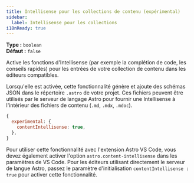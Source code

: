 ```yaml
---
title: Intellisense pour les collections de contenu (expérimental)
sidebar:
  label: Intellisense pour les collections
i18nReady: true
---
```



<p>

**Type :** `boolean`<br />
**Défaut :** `false`<br />
<Since v="4.14.0" />
</p>

Active les fonctions d'Intellisense (par exemple la complétion de code, les conseils rapides) pour les entrées de votre collection de contenu dans les éditeurs compatibles.

Lorsqu'elle est activée, cette fonctionnalité génère et ajoute des schémas JSON dans le répertoire `.astro` de votre projet. Ces fichiers peuvent être utilisés par le serveur de langage Astro pour fournir une Intellisense à l'intérieur des fichiers de contenu (`.md`, `.mdx`, `.mdoc`).

```js
{
  experimental: {
    contentIntellisense: true,
  },
}
```

Pour utiliser cette fonctionnalité avec l'extension Astro VS Code, vous devez également activer l'option `astro.content-intellisense` dans les paramètres de VS Code. Pour les éditeurs utilisant directement le serveur de langue Astro, passez le paramètre d'initialisation `contentIntellisense : true` pour activer cette fonctionnalité.
